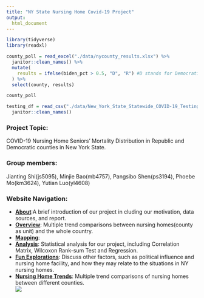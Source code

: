 ```yaml
---
title: "NY State Nursing Home Covid-19 Project"
output: 
  html_document
---
```

```r
library(tidyverse)
library(readxl)
```

```r
county_poll = read_excel("./data/nycounty_results.xlsx") %>%
  janitor::clean_names() %>%
  mutate(
    results = ifelse(biden_pct > 0.5, "D", "R") #D stands for Democratic party win and R stands for Republican Party win
  ) %>%
  select(county, results)

county_poll
```

```r
testing_df = read_csv("./data/New_York_State_Statewide_COVID-19_Testing.csv") %>%
  janitor::clean_names()
```

### Project Topic:

COVID-19 Nursing Home Seniors’ Mortality Distribution in Republic and Democratic counties in New York State.

### Group members:

Jianting Shi(js5095), Minjie Bao(mb4757), Pangsibo Shen(ps3194), Phoebe Mo(km3624), Yutian Luo(yl4608)

### Website Navigation:

* <b>[About](about.html)</b>:A brief introduction of our project in cluding our motivation, data sources, and report.
* <b>[Overview](overview.html)</b>: Multiple trend comparisons between nursing homes(county as unit) and the whole country.
* <b>[Mapping](mapping.html)</b>:
* <b>[Analysis](analysis.html)</b>: Statistical analysis for our project, including Correlation Matrix, Wilcoxon Rank-sum Test and Regression.
* <b>[Fun Explorations](more.html)</b>: Discuss other factors, such as political influence and nursing home facility, and how they may relate to the situations in NY nursing homes.
* <b>[Nursing Home Trends](dashboard.html)</b>: Multiple trend comparisons of nursing homes between different counties.
<br/>
![](./pictures/cover.jpg)
